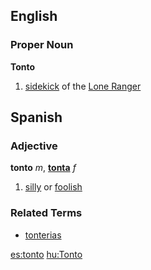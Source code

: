 ==English==
===Proper Noun===
'''Tonto'''

# [[sidekick]] of the [[Lone Ranger]]


==Spanish==

===Adjective===
'''tonto''' ''m'', '''[[tonta]]''' ''f''

# [[silly]] or [[foolish]]


===Related Terms===
*[[tonterias]]

[[es:tonto]]
[[hu:Tonto]]
